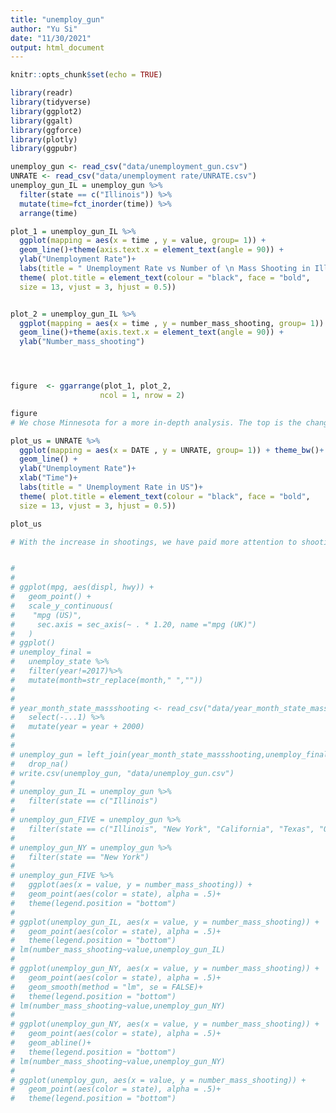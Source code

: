 ```yaml
---
title: "unemploy_gun"
author: "Yu Si"
date: "11/30/2021"
output: html_document
---
```


```r
knitr::opts_chunk$set(echo = TRUE)
```


```r
library(readr)
library(tidyverse)
library(ggplot2)
library(ggalt)
library(ggforce)
library(plotly)
library(ggpubr)
```

```r
unemploy_gun <- read_csv("data/unemployment_gun.csv")
UNRATE <- read_csv("data/unemployment rate/UNRATE.csv")
unemploy_gun_IL = unemploy_gun %>% 
  filter(state == c("Illinois")) %>%
  mutate(time=fct_inorder(time)) %>% 
  arrange(time) 

plot_1 = unemploy_gun_IL %>% 
  ggplot(mapping = aes(x = time , y = value, group= 1)) + 
  geom_line()+theme(axis.text.x = element_text(angle = 90)) +
  ylab("Unemployment Rate")+
  labs(title = " Unemployment Rate vs Number of \n Mass Shooting in Illinois")+
  theme( plot.title = element_text(colour = "black", face = "bold", 
  size = 13, vjust = 3, hjust = 0.5))


plot_2 = unemploy_gun_IL %>%
  ggplot(mapping = aes(x = time , y = number_mass_shooting, group= 1)) + 
  geom_line()+theme(axis.text.x = element_text(angle = 90)) +
  ylab("Number_mass_shooting")




figure  <- ggarrange(plot_1, plot_2,
                    ncol = 1, nrow = 2)

figure
# We chose Minnesota for a more in-depth analysis. The top is the change in the unemployment rate in Minnesota, and the bottom is the change in the number of shootings. First of all, we can find that the number of shootings has obvious periodic changes, and the number of shootings in the summer is obviously high throughout the year. However, it can still be found that the peak after the epidemic has increased significantly, and the number of shootings during the same period has also increased significantly. At the same time, the unemployment rate has always been higher than the value of the unemployment rate under healthy economic conditions. Therefore, we infer that the two variables are still correlated.

plot_us = UNRATE %>% 
  ggplot(mapping = aes(x = DATE , y = UNRATE, group= 1)) + theme_bw()+
  geom_line() +
  ylab("Unemployment Rate")+
  xlab("Time")+
  labs(title = " Unemployment Rate in US")+
  theme( plot.title = element_text(colour = "black", face = "bold", 
  size = 13, vjust = 3, hjust = 0.5))

plot_us

# With the increase in shootings, we have paid more attention to shootings and became interested in what factors have affected the sharp increase in shootings. First of all, a set of data from major news newspapers enters our field of vision. Every day we can see reports of unemployment rate in the news. It is very interesting that the unemployment rate has been increasing since the outbreak of the new crown epidemic, which has the same trend as the increase in shootings. Therefore, we mapped the changes in the unemployment rate in the United States two years before and after the outbreak of the new crown. From this picture, we can see that two months after the outbreak of the new crown, the unemployment rate began to increase significantly, which is related to the self-quarantine policy that was just started. Later, society began to adapt to the epidemic, and there was a corresponding decline. However, because the epidemic caused structural damage to the economy, the unemployment rate has remained at a high level ever since.


# 
# 
# ggplot(mpg, aes(displ, hwy)) +
#   geom_point() +
#   scale_y_continuous(
#    "mpg (US)",
#     sec.axis = sec_axis(~ . * 1.20, name ="mpg (UK)")
#   )
# ggplot()
# unemploy_final = 
#   unemploy_state %>% 
#   filter(year!=2017)%>% 
#   mutate(month=str_replace(month," ",""))
# 
# 
# year_month_state_massshooting <- read_csv("data/year_month_state_massshooting.csv") %>% 
#   select(-...1) %>% 
#   mutate(year = year + 2000) 
# 
# 
# unemploy_gun = left_join(year_month_state_massshooting,unemploy_final, by = c("month" = "month", "state"= "state", "year" = "year") ) %>% 
#   drop_na()
# write.csv(unemploy_gun, "data/unemploy_gun.csv")
# 
# unemploy_gun_IL = unemploy_gun %>% 
#   filter(state == c("Illinois")
# 
# unemploy_gun_FIVE = unemploy_gun %>% 
#   filter(state == c("Illinois", "New York", "California", "Texas", "Ohio", "Pennsylvania"))
#                   
# unemploy_gun_NY = unemploy_gun %>% 
#   filter(state == "New York")
# 
# unemploy_gun_FIVE %>%
#   ggplot(aes(x = value, y = number_mass_shooting)) + 
#   geom_point(aes(color = state), alpha = .5)+
#   theme(legend.position = "bottom")
# 
# ggplot(unemploy_gun_IL, aes(x = value, y = number_mass_shooting)) + 
#   geom_point(aes(color = state), alpha = .5)+
#   theme(legend.position = "bottom")
# lm(number_mass_shooting~value,unemploy_gun_IL)
# 
# ggplot(unemploy_gun_NY, aes(x = value, y = number_mass_shooting)) + 
#   geom_point(aes(color = state), alpha = .5)+
#   geom_smooth(method = "lm", se = FALSE)+
#   theme(legend.position = "bottom")
# lm(number_mass_shooting~value,unemploy_gun_NY)
# 
# ggplot(unemploy_gun_NY, aes(x = value, y = number_mass_shooting)) + 
#   geom_point(aes(color = state), alpha = .5)+
#   geom_abline()+
#   theme(legend.position = "bottom")
# lm(number_mass_shooting~value,unemploy_gun_NY)
# 
# ggplot(unemploy_gun, aes(x = value, y = number_mass_shooting)) + 
#   geom_point(aes(color = state), alpha = .5)+
#   theme(legend.position = "bottom")


```


